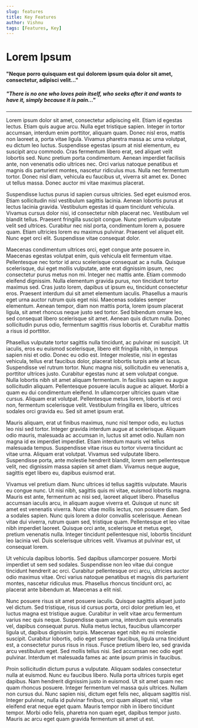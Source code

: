 ```yaml
---
slug: features
title: Key Features
author: Vishnu
tags: [Features, Key]
---
```


Lorem Ipsum
===========

#### "Neque porro quisquam est qui dolorem ipsum quia dolor sit amet, consectetur, adipisci velit..."

##### "There is no one who loves pain itself, who seeks after it and wants to have it, simply because it is pain..."

* * * * *

Lorem ipsum dolor sit amet, consectetur adipiscing elit. Etiam id egestas lectus. Etiam quis augue arcu. Nulla eget tristique sapien. Integer in tortor accumsan, interdum enim porttitor, aliquam quam. Donec nisl eros, mattis non laoreet a, porta vitae ligula. Vivamus pharetra massa ac urna volutpat, eu dictum leo luctus. Suspendisse egestas ipsum at nisl elementum, eu suscipit arcu commodo. Cras fermentum libero erat, sed aliquet velit lobortis sed. Nunc pretium porta condimentum. Aenean imperdiet facilisis ante, non venenatis odio ultrices nec. Orci varius natoque penatibus et magnis dis parturient montes, nascetur ridiculus mus. Nulla nec fermentum tortor. Donec nisl diam, vehicula eu faucibus ut, viverra sit amet ex. Donec ut tellus massa. Donec auctor mi vitae maximus placerat.

<!--truncate-->

Suspendisse luctus purus id sapien cursus ultricies. Sed eget euismod eros. Etiam sollicitudin nisl vestibulum sagittis lacinia. Aenean lobortis purus at lectus lacinia gravida. Vestibulum egestas id quam tincidunt vehicula. Vivamus cursus dolor nisi, id consectetur nibh placerat nec. Vestibulum vel blandit tellus. Praesent fringilla suscipit congue. Nunc pretium vulputate velit sed ultrices. Curabitur nec nisl porta, condimentum lorem a, posuere quam. Etiam ultricies lorem eu maximus pulvinar. Praesent vel aliquet elit. Nunc eget orci elit. Suspendisse vitae consequat dolor.

Maecenas condimentum ultrices orci, eget congue ante posuere in. Maecenas egestas volutpat enim, quis vehicula elit fermentum vitae. Pellentesque nec tortor id arcu scelerisque consequat ac a nulla. Quisque scelerisque, dui eget mollis vulputate, ante erat dignissim ipsum, nec consectetur purus metus non mi. Integer nec mattis ante. Etiam commodo eleifend dignissim. Nulla elementum gravida purus, non tincidunt tortor maximus sed. Cras justo lorem, dapibus ut ipsum eu, tincidunt consectetur eros. Praesent interdum dui sit amet elementum iaculis. Phasellus a mauris eget urna auctor rutrum quis eget nisi. Maecenas sodales semper elementum. Aenean tempor, diam non mattis porta, lorem ipsum placerat ligula, sit amet rhoncus neque justo sed tortor. Sed bibendum ornare leo, sed consequat libero scelerisque sit amet. Aenean quis dictum nulla. Donec sollicitudin purus odio, fermentum sagittis risus lobortis et. Curabitur mattis a risus id porttitor.

Phasellus vulputate tortor sagittis nulla tincidunt, ac pulvinar mi suscipit. Ut iaculis, eros eu euismod scelerisque, libero elit fringilla nibh, in tempus sapien nisi et odio. Donec eu odio est. Integer molestie, nisi in egestas vehicula, tellus erat faucibus dolor, placerat lobortis turpis ante at lacus. Suspendisse vel rutrum tortor. Nunc magna nisi, sollicitudin eu venenatis a, porttitor ultrices justo. Curabitur egestas nunc at sem volutpat congue. Nulla lobortis nibh sit amet aliquam fermentum. In facilisis sapien eu augue sollicitudin aliquam. Pellentesque posuere iaculis augue ac aliquet. Morbi a quam eu dui condimentum eleifend. In ullamcorper ultricies quam vitae cursus. Aliquam erat volutpat. Pellentesque metus lorem, lobortis et orci non, fermentum scelerisque velit. Vestibulum fringilla ex libero, ultrices sodales orci gravida eu. Sed sit amet ipsum erat.

Mauris aliquam, erat ut finibus maximus, nunc nisl tempor odio, eu luctus leo nisi sed tortor. Integer gravida interdum augue at scelerisque. Aliquam odio mauris, malesuada ac accumsan in, luctus sit amet odio. Nullam non magna id ex imperdiet imperdiet. Etiam interdum mauris vel tellus malesuada tempus. Suspendisse vitae risus eu tortor viverra tincidunt ac vitae urna. Aliquam erat volutpat. Vivamus sed vulputate libero. Suspendisse porta, ante molestie hendrerit blandit, lorem sem pellentesque velit, nec dignissim massa sapien sit amet diam. Vivamus neque augue, sagittis eget libero eu, dapibus euismod erat.

Vivamus vel pretium diam. Nunc ultrices id tellus sagittis vulputate. Mauris eu congue nunc. Ut nisi nibh, sagittis quis mi vitae, euismod lobortis magna. Mauris est ante, fermentum ac nisi sed, laoreet aliquet libero. Phasellus accumsan iaculis arcu, in aliquam augue viverra et. Quisque ut nunc sit amet est venenatis viverra. Nunc vitae mollis lectus, non posuere diam. Sed a sodales sapien. Nunc quis lorem a dolor convallis scelerisque. Aenean vitae dui viverra, rutrum quam sed, tristique quam. Pellentesque et leo vitae nibh imperdiet laoreet. Quisque orci ante, scelerisque et metus eget, pretium venenatis nulla. Integer tincidunt pellentesque nisl, lobortis tincidunt leo lacinia vel. Duis scelerisque ultrices velit. Vivamus at pulvinar est, ut consequat lorem.

Ut vehicula dapibus lobortis. Sed dapibus ullamcorper posuere. Morbi imperdiet ut sem sed sodales. Suspendisse non leo vitae dui congue tincidunt hendrerit ac orci. Curabitur pellentesque orci arcu, ultricies auctor odio maximus vitae. Orci varius natoque penatibus et magnis dis parturient montes, nascetur ridiculus mus. Phasellus rhoncus tincidunt orci, ac placerat ante bibendum at. Maecenas a elit nisl.

Nunc posuere risus sit amet posuere iaculis. Quisque sagittis aliquet justo vel dictum. Sed tristique, risus id cursus porta, orci dolor pretium leo, et luctus magna est tristique augue. Curabitur in velit vitae arcu fermentum varius nec quis neque. Suspendisse quam urna, interdum quis venenatis vel, dapibus consequat purus. Nulla metus lectus, faucibus ullamcorper ligula ut, dapibus dignissim turpis. Maecenas eget nibh eu mi molestie suscipit. Curabitur lobortis, odio eget semper faucibus, ligula urna tincidunt est, a consectetur purus risus in risus. Fusce pretium libero leo, sed gravida arcu vestibulum eget. Sed mollis tellus nisi. Sed accumsan nec odio eget pulvinar. Interdum et malesuada fames ac ante ipsum primis in faucibus.

Proin sollicitudin dictum purus a vulputate. Aliquam sodales consectetur nulla at euismod. Nunc eu faucibus libero. Nulla porta ultrices turpis eget dapibus. Nam hendrerit dignissim justo in euismod. Ut sit amet quam nec quam rhoncus posuere. Integer fermentum vel massa quis ultrices. Nullam non cursus dui. Nunc sapien nisi, dictum eget felis nec, aliquam sagittis nisl. Integer pulvinar, nulla id pulvinar finibus, orci quam aliquet nisl, vitae eleifend erat neque eget quam. Mauris tempor nibh in libero tincidunt tempor. Morbi odio felis, pharetra non quam eget, dapibus tempor justo. Mauris ac arcu eget quam gravida fermentum sit amet ut est.